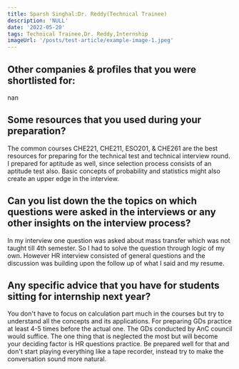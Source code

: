 ```yaml
---
title: Sparsh Singhal:Dr. Reddy(Technical Trainee)
description: 'NULL' 
date: '2022-05-20'
tags: Technical Trainee,Dr. Reddy,Internship
imageUrl: '/posts/test-article/example-image-1.jpeg'
---
```


## Other companies & profiles that you were shortlisted for:
nan

## Some resources that you used during your preparation?
The common courses CHE221, CHE211, ESO201, & CHE261 are the best resources for preparing for the technical test and technical interview round. I prepared for aptitude as well, since selection process consists of an aptitude test also. Basic concepts of probability and statistics might also create an upper edge in the interview.

## Can you list down the the topics on which questions were asked in the interviews or any other insights on the interview process?
In my interview one question was asked about mass transfer which was not taught till 4th semester. So I had to solve the question through logic of my own. However HR interview consisted of general questions and the discussion was building upon the follow up of what I said and my resume.
## Any specific advice that you have for students sitting for internship next year?
You don't have to focus on calculation part much in the courses but try to understand all the concepts and its applications. For preparing GDs practice at least 4-5 times before the actual one. The GDs conducted by AnC council would suffice. The one thing that is neglected the most but will become your deciding factor is HR questions practice. Be prepared well for that and don't start playing everything like a tape recorder, instead try to make the conversation sound more natural.

